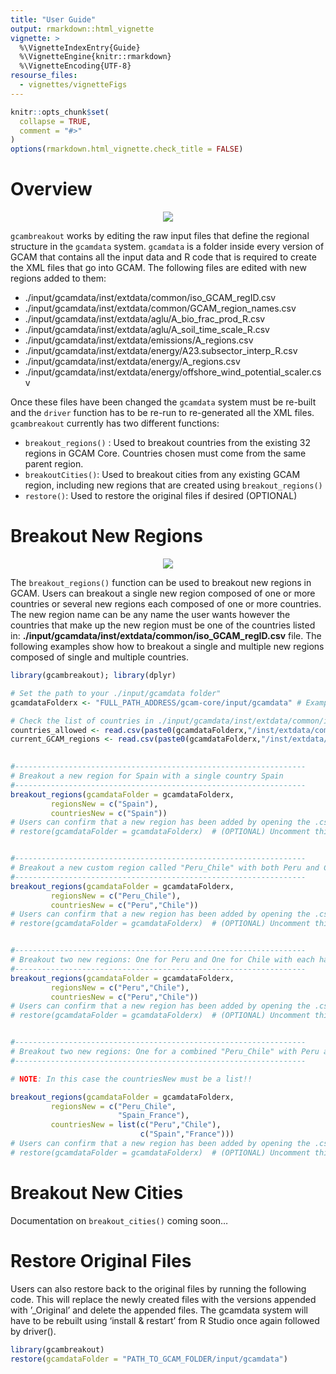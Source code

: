 ```yaml
---
title: "User Guide"
output: rmarkdown::html_vignette
vignette: >
  %\VignetteIndexEntry{Guide}
  %\VignetteEngine{knitr::rmarkdown}
  %\VignetteEncoding{UTF-8}
resourse_files:
  - vignettes/vignetteFigs
---
```


```r
knitr::opts_chunk$set(
  collapse = TRUE,
  comment = "#>"
)
options(rmarkdown.html_vignette.check_title = FALSE)
```

<!-------------------------->
<!-------------------------->
# Overview
<!-------------------------->
<!-------------------------->
<p align="center"> <img src="vignetteFigs/divider.png"></p>

`gcambreakout` works by editing the raw input files that define the regional structure in the `gcamdata` system. `gcamdata` is a folder inside every version of GCAM that contains all the input data and R code that is required to create the XML files that go into GCAM. The following files are edited with new regions added to them:

- ./input/gcamdata/inst/extdata/common/iso_GCAM_regID.csv
- ./input/gcamdata/inst/extdata/common/GCAM_region_names.csv
- ./input/gcamdata/inst/extdata/aglu/A_bio_frac_prod_R.csv
- ./input/gcamdata/inst/extdata/aglu/A_soil_time_scale_R.csv
- ./input/gcamdata/inst/extdata/emissions/A_regions.csv
- ./input/gcamdata/inst/extdata/energy/A23.subsector_interp_R.csv
- ./input/gcamdata/inst/extdata/energy/A_regions.csv
- ./input/gcamdata/inst/extdata/energy/offshore_wind_potential_scaler.csv


Once these files have been changed the `gcamdata` system must be re-built and the `driver` function has to be re-run to re-generated all the XML files. `gcambreakout` currently has two different functions:

- `breakout_regions()` : Used to breakout countries from the existing 32 regions in GCAM Core. Countries chosen must come from the same parent region.
- `breakoutCities()`: Used to breakout cities from any existing GCAM region, including new regions that are created using `breakout_regions()`
- `restore()`: Used to restore the original files if desired (OPTIONAL)

<!-------------------------->
<!-------------------------->
# Breakout New Regions
<!-------------------------->
<!-------------------------->
<p align="center"> <img src="vignetteFigs/divider.png"></p>

The `breakout_regions()` function can be used to breakout new regions in GCAM. Users can breakout a single new region composed of one or more countries or several new regions each composed of one or more countries. The new region name can be any name the user wants however the countries that make up the new region must be one of the countries listed in: **./input/gcamdata/inst/extdata/common/iso_GCAM_regID.csv** file. The following examples show how to breakout a single and multiple new regions composed of single and multiple countries.

```r
library(gcambreakout); library(dplyr)

# Set the path to your ./input/gcamdata folder"
gcamdataFolderx <- "FULL_PATH_ADDRESS/gcam-core/input/gcamdata" # Example "C:/gcam-core/input/gcamdata" 

# Check the list of countries in ./input/gcamdata/inst/extdata/common/iso_GCAM_regID.csv
countries_allowed <- read.csv(paste0(gcamdataFolderx,"/inst/extdata/common/iso_GCAM_regID.csv"), comment.char = '#', header=T); countries_allowed$country_name
current_GCAM_regions <- read.csv(paste0(gcamdataFolderx,"/inst/extdata/common/GCAM_region_names.csv"), comment.char = '#', header=T); current_GCAM_regions

  
#-----------------------------------------------------------------
# Breakout a new region for Spain with a single country Spain
#-----------------------------------------------------------------
breakout_regions(gcamdataFolder = gcamdataFolderx,
         regionsNew = c("Spain"),
         countriesNew = c("Spain"))
# Users can confirm that a new region has been added by opening the .csv file: ./input/gcamdata/inst/extdata/common/GCAM_region_names.csv
# restore(gcamdataFolder = gcamdataFolderx)  # (OPTIONAL) Uncomment this line and restore the datasystem to original state


#-----------------------------------------------------------------
# Breakout a new custom region called "Peru_Chile" with both Peru and Chile
#-----------------------------------------------------------------
breakout_regions(gcamdataFolder = gcamdataFolderx,
         regionsNew = c("Peru_Chile"),
         countriesNew = c("Peru","Chile"))
# Users can confirm that a new region has been added by opening the .csv file: ./input/gcamdata/inst/extdata/common/GCAM_region_names.csv
# restore(gcamdataFolder = gcamdataFolderx)  # (OPTIONAL) Uncomment this line and restore the datasystem to original state


#-----------------------------------------------------------------
# Breakout two new regions: One for Peru and One for Chile with each having its own single country within it.
#-----------------------------------------------------------------
breakout_regions(gcamdataFolder = gcamdataFolderx,
         regionsNew = c("Peru","Chile"),
         countriesNew = c("Peru","Chile"))
# Users can confirm that a new region has been added by opening the .csv file: ./input/gcamdata/inst/extdata/common/GCAM_region_names.csv
# restore(gcamdataFolder = gcamdataFolderx)  # (OPTIONAL) Uncomment this line and restore the datasystem to original state


#-----------------------------------------------------------------
# Breakout two new regions: One for a combined "Peru_Chile" with Peru and Chile, and one for "Spain_France" with Spain and France
#-----------------------------------------------------------------

# NOTE: In this case the countriesNew must be a list!!

breakout_regions(gcamdataFolder = gcamdataFolderx,
         regionsNew = c("Peru_Chile",
                        "Spain_France"),
         countriesNew = list(c("Peru","Chile"),
                             c("Spain","France")))
# Users can confirm that a new region has been added by opening the .csv file: ./input/gcamdata/inst/extdata/common/GCAM_region_names.csv
# restore(gcamdataFolder = gcamdataFolderx)  # (OPTIONAL) Uncomment this line and restore the datasystem to original state


```



<!-------------------------->
<!-------------------------->
# Breakout New Cities
<!-------------------------->
<!-------------------------->

Documentation on `breakout_cities()` coming soon...

<!-------------------------->
<!-------------------------->
# Restore Original Files
<!-------------------------->
<!-------------------------->

Users can also restore back to the original files by running the following code. This will replace the newly created files with the versions appended with '_Original' and delete the appended files. The gcamdata system will have to be rebuilt using 'install & restart' from R Studio once again followed by driver(). 

```r
library(gcambreakout)
restore(gcamdataFolder = "PATH_TO_GCAM_FOLDER/input/gcamdata")
```

